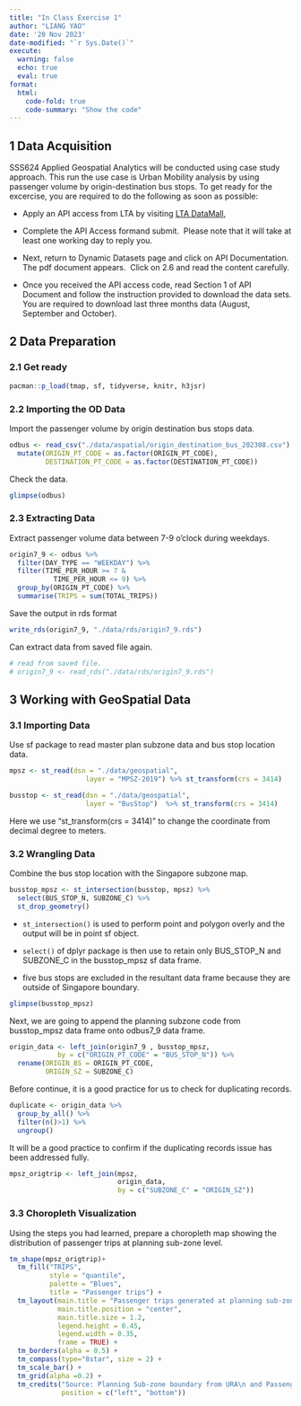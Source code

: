 ```yaml
---
title: "In Class Exercise 1"
author: "LIANG YAO"
date: '20 Nov 2023'
date-modified: "`r Sys.Date()`"
execute: 
  warning: false
  echo: true
  eval: true
format: 
  html: 
    code-fold: true
    code-summary: "Show the code"
---
```


## **1 Data Acquisition**

SSS624 Applied Geospatial Analytics will be conducted using case study approach. This run the use case is Urban Mobility analysis by using passenger volume by origin-destination bus stops. To get ready for the excercise, you are required to do the following as soon as possible:

-   Apply an API access from LTA by visiting [LTA DataMall](https://datamall.lta.gov.sg/content/datamall/en.html),

-   Complete the API Access formand submit.  Please note that it will take at least one working day to reply you.

-   Next, return to Dynamic Datasets page and click on API Documentation. The pdf document appears.  Click on 2.6 and read the content carefully.

-   Once you received the API access code, read Section 1 of API Document and follow the instruction provided to download the data sets. You are required to download last three months data (August, September and October).

## **2 Data Preparation**

### **2.1 Get ready**

```r
pacman::p_load(tmap, sf, tidyverse, knitr, h3jsr)
```

### **2.2 Importing the OD Data**

Import the passenger volume by origin destination bus stops data.

```r
odbus <- read_csv("./data/aspatial/origin_destination_bus_202308.csv") %>%
  mutate(ORIGIN_PT_CODE = as.factor(ORIGIN_PT_CODE),
         DESTINATION_PT_CODE = as.factor(DESTINATION_PT_CODE))
```

Check the data.

```r
glimpse(odbus)
```

### **2.3 Extracting Data**

Extract passenger volume data between 7-9 o'clock during weekdays.

```r
origin7_9 <- odbus %>%
  filter(DAY_TYPE == "WEEKDAY") %>%
  filter(TIME_PER_HOUR >= 7 &
           TIME_PER_HOUR <= 9) %>%
  group_by(ORIGIN_PT_CODE) %>%
  summarise(TRIPS = sum(TOTAL_TRIPS))
```

Save the output in rds format

```r
write_rds(origin7_9, "./data/rds/origin7_9.rds")
```

Can extract data from saved file again.

```r
# read from saved file.
# origin7_9 <- read_rds("./data/rds/origin7_9.rds")
```

## **3 Working with GeoSpatial Data**

### **3.1 Importing Data**

Use sf package to read master plan subzone data and bus stop location data.

```r
mpsz <- st_read(dsn = "./data/geospatial",
                   layer = "MPSZ-2019") %>% st_transform(crs = 3414)
```

```r
busstop <- st_read(dsn = "./data/geospatial",
                   layer = "BusStop")  %>% st_transform(crs = 3414)
```

::: callout-tip
Here we use "st_transform(crs = 3414)" to change the coordinate from decimal degree to meters.
:::

### **3.2 Wrangling Data**

Combine the bus stop location with the Singapore subzone map.

```r
busstop_mpsz <- st_intersection(busstop, mpsz) %>%
  select(BUS_STOP_N, SUBZONE_C) %>%
  st_drop_geometry()
```

-   `st_intersection()` is used to perform point and polygon overly and the output will be in point sf object.

-   `select()` of dplyr package is then use to retain only BUS_STOP_N and SUBZONE_C in the busstop_mpsz sf data frame.

-   five bus stops are excluded in the resultant data frame because they are outside of Singapore boundary.

```r
glimpse(busstop_mpsz)
```

Next, we are going to append the planning subzone code from busstop_mpsz data frame onto odbus7_9 data frame.

```r
origin_data <- left_join(origin7_9 , busstop_mpsz,
            by = c("ORIGIN_PT_CODE" = "BUS_STOP_N")) %>%
  rename(ORIGIN_BS = ORIGIN_PT_CODE,
         ORIGIN_SZ = SUBZONE_C)
```

Before continue, it is a good practice for us to check for duplicating records.

```r
duplicate <- origin_data %>%
  group_by_all() %>%
  filter(n()>1) %>%
  ungroup()
```

It will be a good practice to confirm if the duplicating records issue has been addressed fully.

```r
mpsz_origtrip <- left_join(mpsz, 
                           origin_data,
                           by = c("SUBZONE_C" = "ORIGIN_SZ"))
```

### **3.3 Choropleth Visualization**

Using the steps you had learned, prepare a choropleth map showing the distribution of passenger trips at planning sub-zone level.

```r
tm_shape(mpsz_origtrip)+
  tm_fill("TRIPS", 
          style = "quantile", 
          palette = "Blues",
          title = "Passenger trips") +
  tm_layout(main.title = "Passenger trips generated at planning sub-zone level",
            main.title.position = "center",
            main.title.size = 1.2,
            legend.height = 0.45, 
            legend.width = 0.35,
            frame = TRUE) +
  tm_borders(alpha = 0.5) +
  tm_compass(type="8star", size = 2) +
  tm_scale_bar() +
  tm_grid(alpha =0.2) +
  tm_credits("Source: Planning Sub-zone boundary from URA\n and Passenger trips data from LTA", 
             position = c("left", "bottom"))
```
